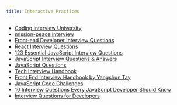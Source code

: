 ```yaml
---
title: Interactive Practices
---
```


- [Coding Interview University](https://github.com/jwasham/coding-interview-university)
- [mission-peace interview](https://github.com/mission-peace/interview)
- [Front-end Developer Interview Questions](https://github.com/h5bp/Front-end-Developer-Interview-Questions)
- [React Interview Questions](https://github.com/sudheerj/reactjs-interview-questions)
- [123 Essential JavaScript Interview Questions](https://github.com/ganqqwerty/123-Essential-JavaScript-Interview-Questions)
- [JavaScript Interview Questions & Answers](https://github.com/sudheerj/javascript-interview-questions)
- [JavaScript Questions](https://github.com/lydiahallie/javascript-questions/blob/master/README.md)
- [Tech Interview Handbook](https://techinterviewhandbook.org/)
- [Front End Interview Handbook by Yangshun Tay](https://frontendinterviewhandbook.com/)
- [JavaScript Code Challenges](https://github.com/sadanandpai/javascript-code-challenges)
- [10 Interview Questions Every JavaScript Developer Should Know](https://medium.com/javascript-scene/10-interview-questions-every-javascript-developer-should-know-6fa6bdf5ad95)
- [Interview Questions for Developers](https://www.itflashcards.com/)
